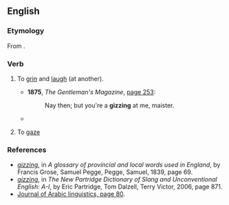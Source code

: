 ==English==

===Etymology===
From {{etyl|ar|en}} {{m|ar|غَزَلَ||to display amorous behavior, to court}}.

===Verb===
{{head|en|verb}}

# {{lb|en|dialect|archaic}} To [[grin]] and [[laugh]] (at another).
#* '''1875''', ''The Gentleman's Magazine'', [http://books.google.com/books?id=a-oIAAAAIAAJ&pg=PA253&dq=gizzing page 253]:
#*: Nay then; but you're a '''gizzing''' at me, maister.
#* {{quote-text|en|year=2004|author=Patricia Page|title=Across the Magic Line: Growing Up in Fiji|page=197|passage=She sang the flirtiest song, something about “But I knew dear, somebody else was '''gizzing''' you”.}}
# {{lb|en|dialect|UK}} To [[gaze]]

===References===
* ''[http://books.google.com/books?id=-AUFAQAAIAAJ&pg=PA69&dq=gizzing&lr=&ei=kuS2SofzPILckATfqcH2Dw#v=onepage&q=gizzing&f=false gizzing]'', in ''A glossary of provincial and local words used in England‎'', by Francis Grose, Samuel Pegge, Pegge, Samuel, 1839, page 69.
* ''[http://books.google.com/books?id=4YfsEgHLjboC&pg=PA871&dq=gizzing&lr=&ei=kuS2SofzPILckATfqcH2Dw#v=onepage&q=gizzing&f=false gizzing]'', in ''The New Partridge Dictionary of Slang and Unconventional English: A-I‎'', by Eric Partridge, Tom Dalzell, Terry Victor, 2006, page 871.
* [http://books.google.com/books?id=LgljAAAAMAAJ&q=gizzing&dq=gizzing&lr=&ei=nd-2Soa5CIzSkwS-gJX6Dw Journal of Arabic linguistics, page 80].